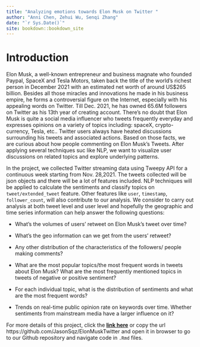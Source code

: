 ```yaml
--- 
title: "Analyzing emotions towards Elon Musk on Twitter "
author: "Anni Chen, Zehui Wu, Senqi Zhang"
date: "`r Sys.Date()`"
site: bookdown::bookdown_site
---
```


# Introduction

Elon Musk, a well-known entrepreneur and business magnate who founded Paypal, SpaceX and Tesla Motors, taken back the title of the world's richest person in December 2021 with an estimated net worth of around US$265 billion. Besides all those miracles and innovations he made in his business empire, he forms a controversial figure on the Internet, especially with his appealing words on Twitter. Till Dec. 2021, he has owned 65.6M followers on Twitter as his 13th year of creating account. There's no doubt that Elon Musk is quite a social media influencer who tweets frequently everyday and expresses opinions on a variety of topics including: spaceX, crypto-currency, Tesla, etc.. Twitter users always have heated discussions surrounding his tweets and associated actions. Based on those facts, we are curious about how people commenting on Elon Musk's Tweets. After applying several techniques suc like NLP, we want to visualize user discussions on related topics and explore underlying patterns.

In the project, we collected Twitter streaming data using Tweepy API for a continuous week starting from Nov. 28,2021. The tweets collected will be json objects and there will be a lot of features included. NLP techniques will be applied to calculate the sentiments and classify topics on ``tweet/extended_tweet`` feature. Other features like ``user``, ``timestamp``, ``follower_count``, will also contribute to our analysis. We consider to carry out analysis at both tweet level and user level and hopefully the geographic and time series information can help answer the following questions:

- What's the volumes of users' retweet on Elon Musk's tweet over time?

- What's the geo information can we get from the users' retweet?

- Any other distribution of the characteristics of the followers/ people making comments?

- What are the most popular topics/the most frequent words in tweets about Elon Musk? What are the most frequently mentioned topics in tweets of negative or positive sentiment?

- For each individual topic, what is the distribution of sentiments and what are the most frequent words?

- Trends on real-time public opinion rate on keywords over time. Whether sentiments from mainstream media have a larger influence on it?


For more details of this project, click the [**link here**](https://github.com/JasonSqz/ElonMuskTwitter) or copy the url https://github.com/JasonSqz/ElonMuskTwitter and open it in browser to go to our Github repository and navigate code in ``.Rmd`` files.
